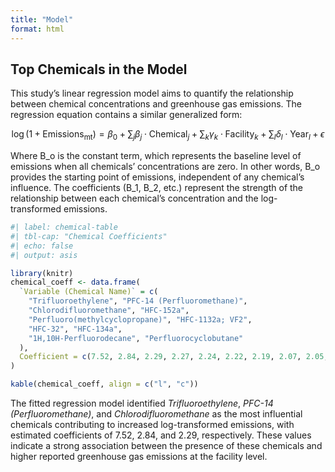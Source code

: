 ```yaml
---
title: "Model"
format: html
---
```


## Top Chemicals in the Model

This study's linear regression model aims to quantify the relationship between chemical concentrations and greenhouse gas emissions.   The regression equation contains a similar generalized form:

$$
\log(1 + \text{Emissions}_{\mathrm{mt}}) = \beta_0 + \sum_{j} \beta_j \cdot \text{Chemical}_j + \sum_{k} \gamma_k \cdot \text{Facility}_k + \sum_{l} \delta_l \cdot \text{Year}_l + \epsilon
$$

Where B_o is the constant term, which represents the baseline level of emissions when all chemicals' concentrations are zero. In other words, B_o provides the starting point of emissions, independent of any chemical's influence. The coefficients (B_1, B_2, etc.) represent the strength of the relationship between each chemical's concentration and the log-transformed emissions. 

```r
#| label: chemical-table
#| tbl-cap: "Chemical Coefficients"
#| echo: false
#| output: asis

library(knitr)
chemical_coeff <- data.frame(
  `Variable (Chemical Name)` = c(
    "Trifluoroethylene", "PFC-14 (Perfluoromethane)", 
    "Chlorodifluoromethane", "HFC-152a",
    "Perfluoro(methylcyclopropane)", "HFC-1132a; VF2",
    "HFC-32", "HFC-134a",
    "1H,10H-Perfluorodecane", "Perfluorocyclobutane"
  ),
  Coefficient = c(7.52, 2.84, 2.29, 2.27, 2.24, 2.22, 2.19, 2.07, 2.05, 2.01)
)

kable(chemical_coeff, align = c("l", "c"))
```



The fitted regression model identified *Trifluoroethylene*, *PFC-14 (Perfluoromethane)*, and *Chlorodifluoromethane* as the most influential chemicals contributing to increased log-transformed emissions, with estimated coefficients of 7.52, 2.84, and 2.29, respectively. These values indicate a strong association between the presence of these chemicals and higher reported greenhouse gas emissions at the facility level.


